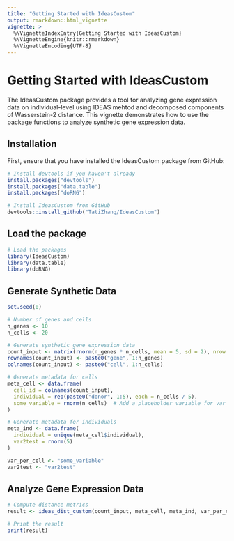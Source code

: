```yaml
---
title: "Getting Started with IdeasCustom"
output: rmarkdown::html_vignette
vignette: >
  %\VignetteIndexEntry{Getting Started with IdeasCustom}
  %\VignetteEngine{knitr::rmarkdown}
  %\VignetteEncoding{UTF-8}
---
```


# Getting Started with IdeasCustom

The IdeasCustom package provides a tool for analyzing gene expression data on individual-level using IDEAS mehtod and decomposed components of Wasserstein-2 distance. This vignette demonstrates how to use the package functions to analyze synthetic gene expression data.

## Installation

First, ensure that you have installed the IdeasCustom package from GitHub:

```r
# Install devtools if you haven't already
install.packages("devtools")
install.packages("data.table")
install.packages("doRNG")

# Install IdeasCustom from GitHub
devtools::install_github("TatiZhang/IdeasCustom")
```

## Load the package

```r
# Load the packages
library(IdeasCustom)
library(data.table)
library(doRNG)
```

## Generate Synthetic Data
```r
set.seed(0)

# Number of genes and cells
n_genes <- 10
n_cells <- 20

# Generate synthetic gene expression data
count_input <- matrix(rnorm(n_genes * n_cells, mean = 5, sd = 2), nrow = n_genes, ncol = n_cells)
rownames(count_input) <- paste0("gene", 1:n_genes)
colnames(count_input) <- paste0("cell", 1:n_cells)

# Generate metadata for cells
meta_cell <- data.frame(
  cell_id = colnames(count_input),
  individual = rep(paste0("donor", 1:5), each = n_cells / 5),
  some_variable = rnorm(n_cells)  # Add a placeholder variable for var_per_cell
)

# Generate metadata for individuals
meta_ind <- data.frame(
  individual = unique(meta_cell$individual),
  var2test = rnorm(5)
)

var_per_cell <- "some_variable"
var2test <- "var2test"

```

## Analyze Gene Expression Data
```r
# Compute distance metrics
result <- ideas_dist_custom(count_input, meta_cell, meta_ind, var_per_cell, var2test)

# Print the result
print(result)

```


